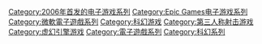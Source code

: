 {{cat main}}

{{DEFAULTSORT:Gears of War}}
[[Category:2006年首发的电子游戏系列|Category:2006年首发的电子游戏系列]]
[[Category:Epic_Games电子游戏系列|Category:Epic Games电子游戏系列]]
[[Category:微軟電子遊戲系列|Category:微軟電子遊戲系列]]
[[Category:科幻游戏|Category:科幻游戏]]
[[Category:第三人称射击游戏|Category:第三人称射击游戏]]
[[Category:虚幻引擎游戏|Category:虚幻引擎游戏]]
[[Category:電子遊戲系列|Category:電子遊戲系列]]
[[Category:科幻系列|Category:科幻系列]]